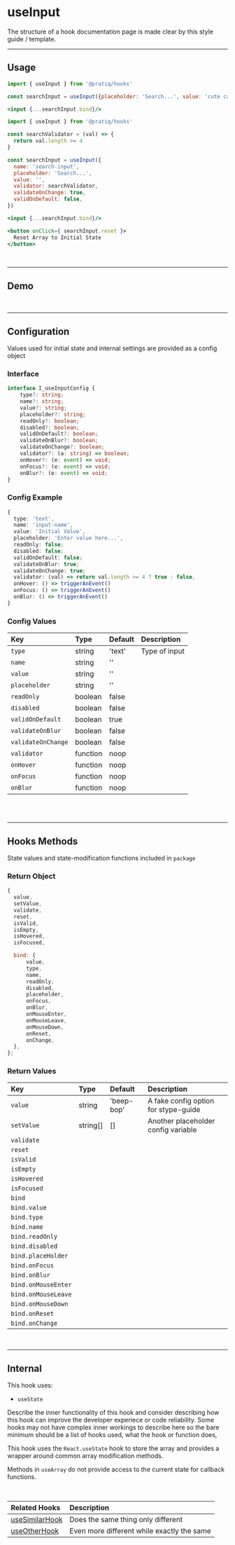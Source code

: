 

# useInput

The structure of a hook documentation page is made clear by this style guide / 
template.






 



<!--=========================================================================-->
<hr />

## Usage

<Tabs>

<TabItem value='simple' label='Simple'>

```jsx
import { useInput } from '@pratiq/hooks'

const searchInput = useInput({placeholder: 'Search...', value: 'cute cats'})

<input {...searchInput.bind}/>
```

</TabItem>

<TabItem value='advanced' label='Advanced'>

```jsx
import { useInput } from '@pratiq/hooks'

const searchValidator = (val) => {
  return val.length >= 4
}

const searchInput = useInput({
  name: 'search-input', 
  placeholder: 'Search...', 
  value: '',
  validator: searchValidator,
  validateOnChange: true,
  validOnDefault: false,
})

<input {...searchInput.bind}/>

<button onClick={ searchInput.reset }>
  Reset Array to Initial State
</button>

```

</TabItem>

</Tabs>


















<!--=========================================================================-->
<br />
<hr />

## Demo

<DemoComponent />



























<!--=========================================================================-->
<br />
<hr />

## Configuration

Values used for initial state and internal settings are provided as a config
object 


### Interface
```ts
interface I_useInputConfig {
    type?: string;
    name?: string;
    value?: string;
    placeholder?: string;
    readOnly?: boolean;
    disabled?: boolean;
    validOnDefault?: boolean;
    validateOnBlur?: boolean;
    validateOnChange?: boolean;
    validator?: (a: string) => boolean;
    onHover?: (e: event) => void;
    onFocus?: (e: event) => void;
    onBlur?: (e: event) => void;
}
```


### Config Example

```ts
{
  type: 'text',
  name: 'input-name',
  value: 'Initial Value',
  placeholder: 'Enter value here...',
  readOnly: false;
  disabled: false;
  validOnDefault: false;
  validateOnBlur: true;
  validateOnChange: true;
  validator: (val) => return val.length >= 4 ? true : false,
  onHover: () => triggerAnEvent()
  onFocus: () => triggerAnEvent()
  onBlur: () => triggerAnEvent()
}
```



### Config Values

| Key | Type | Default | Description |
|:--|:--|:--|:--|
`type`            | string    | 'text'  | Type of input
`name`            | string    | ''      | 
`value`           | string    | ''      | 
`placeholder`     | string    | ''      | 
`readOnly`        | boolean   | false   | 
`disabled`        | boolean   | false   | 
`validOnDefault`  | boolean   | true    | 
`validateOnBlur`  | boolean   | false   | 
`validateOnChange`| boolean   | false   | 
`validator`       | function  | noop    | 
`onHover`         | function  | noop    | 
`onFocus`         | function  | noop    | 
`onBlur`          | function  | noop    | 


<br />













<!--=========================================================================-->
<br />
<hr />

## Hooks Methods

State values and state-modification functions included in `package`


### Return Object

```jsx
{
  value,
  setValue,
  validate,
  reset,
  isValid,
  isEmpty,
  isHovered,
  isFocused,

  bind: {
      value,
      type,
      name,
      readOnly,
      disabled,
      placeholder,
      onFocus,
      onBlur,
      onMouseEnter,
      onMouseLeave,
      onMouseDown,
      onReset,
      onChange,
  },
};
```

### Return Values

| Key | Type | Default | Description |
|:--|:--|:--|:--|
`value` | string | 'beep-bop' | A fake config option for stype-guide
`setValue` | string[] | [] | Another placeholder config variable
`validate` | | | 
`reset` | | | 
`isValid` | | | 
`isEmpty` | | | 
`isHovered` | | | 
`isFocused` | | | 
`bind` | | | 
`bind.value` | | | 
`bind.type` | | | 
`bind.name` | | | 
`bind.readOnly` | | | 
`bind.disabled` | | | 
`bind.placeHolder` | | | 
`bind.onFocus` | | | 
`bind.onBlur` | | | 
`bind.onMouseEnter` | | | 
`bind.onMouseLeave` | | | 
`bind.onMouseDown` | | | 
`bind.onReset` | | | 
`bind.onChange` | | | 

















<!--=========================================================================-->
<br />
<hr />


## Internal

This hook uses:

- `useState`

Describe the inner functionality of this hook and consider describing how this
hook can improve the developer experiece or code reliability. Some hooks may 
not have complex inner workings to describe here so the bare minimum should be 
a list of hooks used, what the hook or function does, 

This hook uses the `React.useState` hook to store the array and provides 
a wrapper around common array modification methods. 

Methods in `useArray` do
not provide access to the current state for callback functions.












<!--=========================================================================-->

<!--
  Create a component that takes an array of related hooks (name, link, descr)
  and renders a full width table with clickable links to the related docs
-->

<br />


| Related Hooks | Description |
|:--|:--|  
[useSimilarHook](hooks/useArray) | Does the same thing only different
[useOtherHook](some/other/hook) | Even more different while exactly the same

<br />